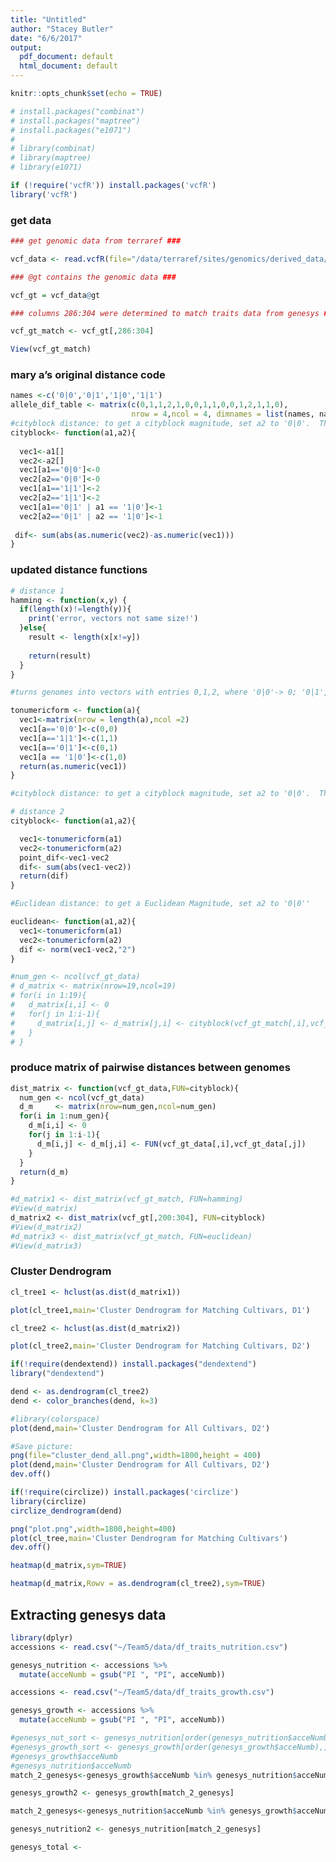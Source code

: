 ```yaml
---
title: "Untitled"
author: "Stacey Butler"
date: "6/6/2017"
output:
  pdf_document: default
  html_document: default
---
```


```r
knitr::opts_chunk$set(echo = TRUE)
```
```r
# install.packages("combinat")
# install.packages("maptree")
# install.packages("e1071")
# 
# library(combinat)
# library(maptree)
# library(e1071)

```
```r
if (!require('vcfR')) install.packages('vcfR') 
library('vcfR')
```

### get data ###
```r
### get genomic data from terraref ###

vcf_data <- read.vcfR(file="/data/terraref/sites/genomics/derived_data/ril/gbs/imp_TERRA_RIL_SNP.vcf")

### @gt contains the genomic data ###

vcf_gt = vcf_data@gt

### columns 286:304 were determined to match traits data from genesys ###

vcf_gt_match <- vcf_gt[,286:304]

View(vcf_gt_match)
```
### mary a's original distance code ###
```r

names <-c('0|0','0|1','1|0','1|1')
allele_dif_table <- matrix(c(0,1,1,2,1,0,0,1,1,0,0,1,2,1,1,0),
                           nrow = 4,ncol = 4, dimnames = list(names, names))
#cityblock distance: to get a cityblock magnitude, set a2 to '0|0'.  This is similar to the l_1 distance of a vector
cityblock<- function(a1,a2){
  
  vec1<-a1[]
  vec2<-a2[]
  vec1[a1=='0|0']<-0
  vec2[a2=='0|0']<-0
  vec1[a1=='1|1']<-2
  vec2[a2=='1|1']<-2
  vec1[a1=='0|1' | a1 == '1|0']<-1
  vec2[a2=='0|1' | a2 == '1|0']<-1
  
 dif<- sum(abs(as.numeric(vec2)-as.numeric(vec1)))
}

```

### updated distance functions ###
```r
# distance 1
hamming <- function(x,y) {
  if(length(x)!=length(y)){
    print('error, vectors not same size!')
  }else{
    result <- length(x[x!=y])
    
    return(result)
  }
}

#turns genomes into vectors with entries 0,1,2, where '0|0'-> 0; '0|1','1|0' ->1; '1|1'-> 2. 

tonumericform <- function(a){
  vec1<-matrix(nrow = length(a),ncol =2)
  vec1[a=='0|0']<-c(0,0)
  vec1[a=='1|1']<-c(1,1)
  vec1[a=='0|1']<-c(0,1)
  vec1[a == '1|0']<-c(1,0)
  return(as.numeric(vec1)) 
} 

#cityblock distance: to get a cityblock magnitude, set a2 to '0|0'.  This is similar to the l_1 distance of a vector

# distance 2
cityblock<- function(a1,a2){

  vec1<-tonumericform(a1)
  vec2<-tonumericform(a2)
  point_dif<-vec1-vec2
  dif<- sum(abs(vec1-vec2))
  return(dif)
}

#Euclidean distance: to get a Euclidean Magnitude, set a2 to '0|0''

euclidean<- function(a1,a2){
  vec1<-tonumericform(a1)
  vec2<-tonumericform(a2)
  dif <- norm(vec1-vec2,"2")
}


```
```r

#num_gen <- ncol(vcf_gt_data)
# d_matrix <- matrix(nrow=19,ncol=19)
# for(i in 1:19){
#   d_matrix[i,i] <- 0
#   for(j in 1:i-1){
#     d_matrix[i,j] <- d_matrix[j,i] <- cityblock(vcf_gt_match[,i],vcf_gt_match[,j])
#   }
# }


```


### produce matrix of pairwise distances between genomes ###
```r

dist_matrix <- function(vcf_gt_data,FUN=cityblock){
  num_gen <- ncol(vcf_gt_data)
  d_m     <- matrix(nrow=num_gen,ncol=num_gen)
  for(i in 1:num_gen){
    d_m[i,i] <- 0
    for(j in 1:i-1){
      d_m[i,j] <- d_m[j,i] <- FUN(vcf_gt_data[,i],vcf_gt_data[,j])
    }
  }
  return(d_m)
}
```
```r
#d_matrix1 <- dist_matrix(vcf_gt_match, FUN=hamming)
#View(d_matrix)
d_matrix2 <- dist_matrix(vcf_gt[,200:304], FUN=cityblock)
#View(d_matrix2)
#d_matrix3 <- dist_matrix(vcf_gt_match, FUN=euclidean)
#View(d_matrix3)


```

### Cluster Dendrogram ###

```r


cl_tree1 <- hclust(as.dist(d_matrix1))

plot(cl_tree1,main='Cluster Dendrogram for Matching Cultivars, D1')
```
```r
cl_tree2 <- hclust(as.dist(d_matrix2))

plot(cl_tree2,main='Cluster Dendrogram for Matching Cultivars, D2')
```
```r
if(!require(dendextend)) install.packages("dendextend")
library("dendextend")
```

```r
dend <- as.dendrogram(cl_tree2)
dend <- color_branches(dend, k=3)

#library(colorspace)
plot(dend,main='Cluster Dendrogram for All Cultivars, D2')
```
```r
#Save picture:
png(file="cluster_dend_all.png",width=1800,height = 400)
plot(dend,main='Cluster Dendrogram for All Cultivars, D2')
dev.off()
```

```r
if(!require(circlize)) install.packages('circlize')
library(circlize)
circlize_dendrogram(dend)

```
#####################
```r
png("plot.png",width=1800,height=400)
plot(cl_tree,main='Cluster Dendrogram for Matching Cultivars')
dev.off()
```

```r

heatmap(d_matrix,sym=TRUE)


```
```r

heatmap(d_matrix,Rowv = as.dendrogram(cl_tree2),sym=TRUE)


```

## Extracting genesys data 
```r
library(dplyr)
accessions <- read.csv("~/Team5/data/df_traits_nutrition.csv")

genesys_nutrition <- accessions %>%
  mutate(acceNumb = gsub("PI ", "PI", acceNumb))

accessions <- read.csv("~/Team5/data/df_traits_growth.csv")

genesys_growth <- accessions %>%
  mutate(acceNumb = gsub("PI ", "PI", acceNumb))

```

```r
#genesys_nut_sort <- genesys_nutrition[order(genesys_nutrition$acceNumb),]
#genesys_growth_sort <- genesys_growth[order(genesys_growth$acceNumb),]
#genesys_growth$acceNumb
#genesys_nutrition$acceNumb
match_2_genesys<-genesys_growth$acceNumb %in% genesys_nutrition$acceNumb

genesys_growth2 <- genesys_growth[match_2_genesys]

match_2_genesys<-genesys_nutrition$acceNumb %in% genesys_growth$acceNumb

genesys_nutrition2 <- genesys_nutrition[match_2_genesys]

genesys_total <-

```
```r


```



